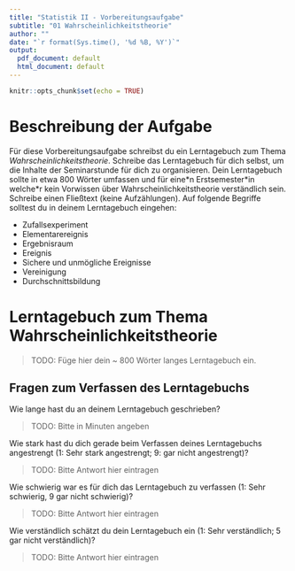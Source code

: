 ```yaml
---
title: "Statistik II - Vorbereitungsaufgabe"
subtitle: "01 Wahrscheinlichkeitstheorie"
author: ""
date: "`r format(Sys.time(), '%d %B, %Y')`"
output:
  pdf_document: default
  html_document: default
---
```


```r
knitr::opts_chunk$set(echo = TRUE)
```

# Beschreibung der Aufgabe

Für diese Vorbereitungsaufgabe schreibst du ein Lerntagebuch zum Thema *Wahrscheinlichkeitstheorie*. Schreibe das Lerntagebuch für dich selbst, um die Inhalte der Seminarstunde für dich zu organisieren. Dein Lerntagebuch sollte in etwa 800 Wörter umfassen und für eine\*n Erstsemester\*in welche\*r kein Vorwissen über Wahrscheinlichkeitstheorie verständlich sein. Schreibe einen Fließtext (keine Aufzählungen). Auf folgende Begriffe solltest du in deinem Lerntagebuch eingehen:

* Zufallsexperiment
* Elementarereignis
* Ergebnisraum
* Ereignis
* Sichere und unmögliche Ereignisse
* Vereinigung
* Durchschnittsbildung

# Lerntagebuch zum Thema Wahrscheinlichkeitstheorie

> TODO: Füge hier dein ~ 800 Wörter langes Lerntagebuch ein.

## Fragen zum Verfassen des Lerntagebuchs

Wie lange hast du an deinem Lerntagebuch geschrieben? 

> TODO: Bitte in Minuten angeben

Wie stark hast du dich gerade beim Verfassen deines Lerntagebuchs angestrengt (1: Sehr stark angestrengt; 9: gar nicht angestrengt)?  

> TODO: Bitte Antwort hier eintragen

Wie schwierig war es für dich das Lerntagebuch zu verfassen (1: Sehr schwierig, 9 gar nicht schwierig)? 

> TODO: Bitte Antwort hier eintragen

Wie verständlich schätzt du dein Lerntagebuch ein (1: Sehr verständlich; 5 gar nicht verständlich)? 

> TODO: Bitte Antwort hier eintragen